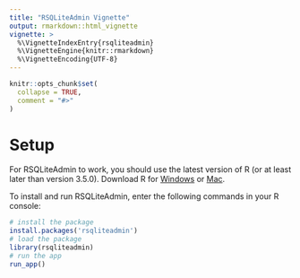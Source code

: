 ---
title: "RSQLiteAdmin Vignette"
output: rmarkdown::html_vignette
vignette: >
  %\VignetteIndexEntry{rsqliteadmin}
  %\VignetteEngine{knitr::rmarkdown}
  %\VignetteEncoding{UTF-8}
---

```{r, include = FALSE}
knitr::opts_chunk$set(
  collapse = TRUE,
  comment = "#>"
)
```

# Setup

For RSQLiteAdmin to work, you should use the latest version of R (or at least later than version 3.5.0). Download R for
[Windows](https://cran.r-project.org/bin/windows/base/) or [Mac](https://cran.r-project.org/bin/macosx/).

To install and run RSQLiteAdmin, enter the following commands in your R console: 
```{r, eval = FALSE, echo = TRUE}
# install the package
install.packages('rsqliteadmin')
# load the package  
library(rsqliteadmin)
# run the app
run_app()
```


